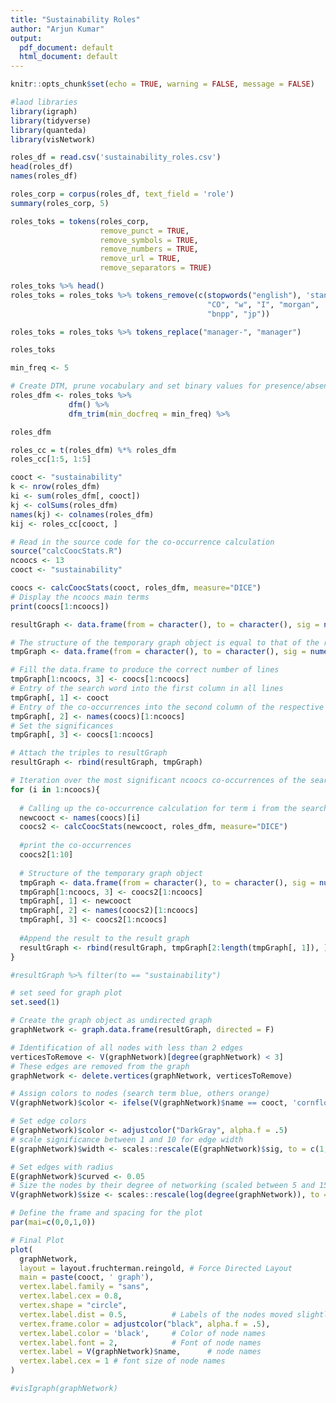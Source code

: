 ```yaml
---
title: "Sustainability Roles"
author: "Arjun Kumar"
output:
  pdf_document: default
  html_document: default
---
```


```r
knitr::opts_chunk$set(echo = TRUE, warning = FALSE, message = FALSE)
```

```r
#laod libraries
library(igraph)
library(tidyverse)
library(quanteda)
library(visNetwork)
```

```r

roles_df = read.csv('sustainability_roles.csv')
head(roles_df)
names(roles_df)

roles_corp = corpus(roles_df, text_field = 'role')
summary(roles_corp, 5)

roles_toks = tokens(roles_corp, 
                    remove_punct = TRUE,
                    remove_symbols = TRUE,
                    remove_numbers = TRUE,
                    remove_url = TRUE,
                    remove_separators = TRUE)

roles_toks %>% head()
roles_toks = roles_toks %>% tokens_remove(c(stopwords("english"), 'standard', "chartered", "bnp", "paribas", "jpmorgan", "chase", "j.p",
                                            "CO", "w", "I", "morgan",
                                            "bnpp", "jp"))

roles_toks = roles_toks %>% tokens_replace("manager-", "manager")

roles_toks
```
```r

min_freq <- 5

# Create DTM, prune vocabulary and set binary values for presence/absence of types
roles_dfm <- roles_toks %>%
             dfm() %>% 
             dfm_trim(min_docfreq = min_freq) %>%                                        dfm_weight("boolean")

roles_dfm

roles_cc = t(roles_dfm) %*% roles_dfm
roles_cc[1:5, 1:5]

cooct <- "sustainability"
k <- nrow(roles_dfm)
ki <- sum(roles_dfm[, cooct])
kj <- colSums(roles_dfm)
names(kj) <- colnames(roles_dfm)
kij <- roles_cc[cooct, ]

```

```r

# Read in the source code for the co-occurrence calculation
source("calcCoocStats.R")
ncoocs <- 13
cooct <- "sustainability"

coocs <- calcCoocStats(cooct, roles_dfm, measure="DICE")
# Display the ncoocs main terms
print(coocs[1:ncoocs])

```

```r

resultGraph <- data.frame(from = character(), to = character(), sig = numeric(0))

# The structure of the temporary graph object is equal to that of the resultGraph
tmpGraph <- data.frame(from = character(), to = character(), sig = numeric(0))

# Fill the data.frame to produce the correct number of lines
tmpGraph[1:ncoocs, 3] <- coocs[1:ncoocs]
# Entry of the search word into the first column in all lines
tmpGraph[, 1] <- cooct
# Entry of the co-occurrences into the second column of the respective line
tmpGraph[, 2] <- names(coocs)[1:ncoocs]
# Set the significances
tmpGraph[, 3] <- coocs[1:ncoocs]

# Attach the triples to resultGraph
resultGraph <- rbind(resultGraph, tmpGraph)

# Iteration over the most significant ncoocs co-occurrences of the search term
for (i in 1:ncoocs){
  
  # Calling up the co-occurrence calculation for term i from the search words co-occurrences
  newcooct <- names(coocs)[i]
  coocs2 <- calcCoocStats(newcooct, roles_dfm, measure="DICE")
  
  #print the co-occurrences
  coocs2[1:10]
  
  # Structure of the temporary graph object
  tmpGraph <- data.frame(from = character(), to = character(), sig = numeric(0))
  tmpGraph[1:ncoocs, 3] <- coocs2[1:ncoocs]
  tmpGraph[, 1] <- newcooct
  tmpGraph[, 2] <- names(coocs2)[1:ncoocs]
  tmpGraph[, 3] <- coocs2[1:ncoocs]
  
  #Append the result to the result graph
  resultGraph <- rbind(resultGraph, tmpGraph[2:length(tmpGraph[, 1]), ])
}

```


```r

#resultGraph %>% filter(to == "sustainability")

```

```r

# set seed for graph plot
set.seed(1)

# Create the graph object as undirected graph
graphNetwork <- graph.data.frame(resultGraph, directed = F)

# Identification of all nodes with less than 2 edges
verticesToRemove <- V(graphNetwork)[degree(graphNetwork) < 3]
# These edges are removed from the graph
graphNetwork <- delete.vertices(graphNetwork, verticesToRemove) 

# Assign colors to nodes (search term blue, others orange)
V(graphNetwork)$color <- ifelse(V(graphNetwork)$name == cooct, 'cornflowerblue', 'orange') 

# Set edge colors
E(graphNetwork)$color <- adjustcolor("DarkGray", alpha.f = .5)
# scale significance between 1 and 10 for edge width
E(graphNetwork)$width <- scales::rescale(E(graphNetwork)$sig, to = c(1, 10))

# Set edges with radius
E(graphNetwork)$curved <- 0.05
# Size the nodes by their degree of networking (scaled between 5 and 15)
V(graphNetwork)$size <- scales::rescale(log(degree(graphNetwork)), to = c(5, 15))

# Define the frame and spacing for the plot
par(mai=c(0,0,1,0)) 

# Final Plot
plot(
  graphNetwork,             
  layout = layout.fruchterman.reingold, # Force Directed Layout 
  main = paste(cooct, ' graph'),
  vertex.label.family = "sans",
  vertex.label.cex = 0.8,
  vertex.shape = "circle",
  vertex.label.dist = 0.5,          # Labels of the nodes moved slightly
  vertex.frame.color = adjustcolor("black", alpha.f = .5),
  vertex.label.color = 'black',     # Color of node names
  vertex.label.font = 2,            # Font of node names
  vertex.label = V(graphNetwork)$name,      # node names
  vertex.label.cex = 1 # font size of node names
)
```


```r

#visIgraph(graphNetwork)






```



      


